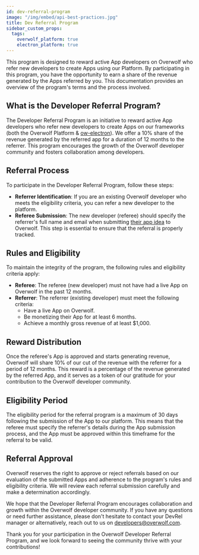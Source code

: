 ```yaml
---
id: dev-referral-program
image: "/img/embed/api-best-practices.jpg"
title: Dev Referral Program
sidebar_custom_props:
  tags:
    overwolf_platform: true
    electron_platform: true
---
```


This program is designed to reward active App developers on Overwolf who refer new developers to create Apps using our Platform.
By participating in this program, you have the opportunity to earn a share of the revenue generated by the Apps referred by you.
This documentation provides an overview of the program's terms and the process involved.


## What is the Developer Referral Program?

The Developer Referral Program is an initiative to reward active App developers who refer new developers to create Apps on our frameworks (both the Overwolf Platform & [ow-electron](https://overwolf.github.io/tools/ow-electron)). We offer a 10% share of the revenue generated by the referred app for a duration of 12 months to the referrer.
This program encourages the growth of the Overwolf developer community and fosters collaboration among developers.

## Referral Process

To participate in the Developer Referral Program, follow these steps:

 - **Referrer Identification**: If you are an existing Overwolf developer who meets the eligibility criteria, you can refer a new developer to the platform.
 - **Referee Submission**: The new developer (referee) should specify the referrer's full name and email when submitting [their app idea](https://overwolf.github.io/start/getting-started/submit-app-proposal#submit-your-proposal) to Overwolf. This step is essential to ensure that the referral is properly tracked.


## Rules and Eligibility

To maintain the integrity of the program, the following rules and eligibility criteria apply:

- **Referee**: The referee (new developer) must not have had a live App on Overwolf in the past 12 months.
- **Referrer**: The referrer (existing developer) must meet the following criteria:
  - Have a live App on Overwolf.
  - Be monetizing their App for at least 6 months.
  - Achieve a monthly gross revenue of at least $1,000.

## Reward Distribution

Once the referee's App is approved and starts generating revenue, Overwolf will share 10% of our cut of the revenue with the referrer for a period of 12 months. This reward is a percentage of the revenue generated by the referred App, and it serves as a token of our gratitude for your contribution to the Overwolf developer community.


## Eligibility Period

The eligibility period for the referral program is a maximum of 30 days following the submission of the App to our platform. This means that the referee must specify the referrer's details during the App submission process, and the App must be approved within this timeframe for the referral to be valid.


## Referral Approval

Overwolf reserves the right to approve or reject referrals based on our evaluation of the submitted Apps and adherence to the program's rules and eligibility criteria. We will review each referral submission carefully and make a determination accordingly.

We hope that the Developer Referral Program encourages collaboration and growth within the Overwolf developer community. If you have any questions or need further assistance, please don't hesitate to contact your DevRel manager or alternatively, reach out to us on developers@overwolf.com.

Thank you for your participation in the Overwolf Developer Referral Program, and we look forward to seeing the community thrive with your contributions!
